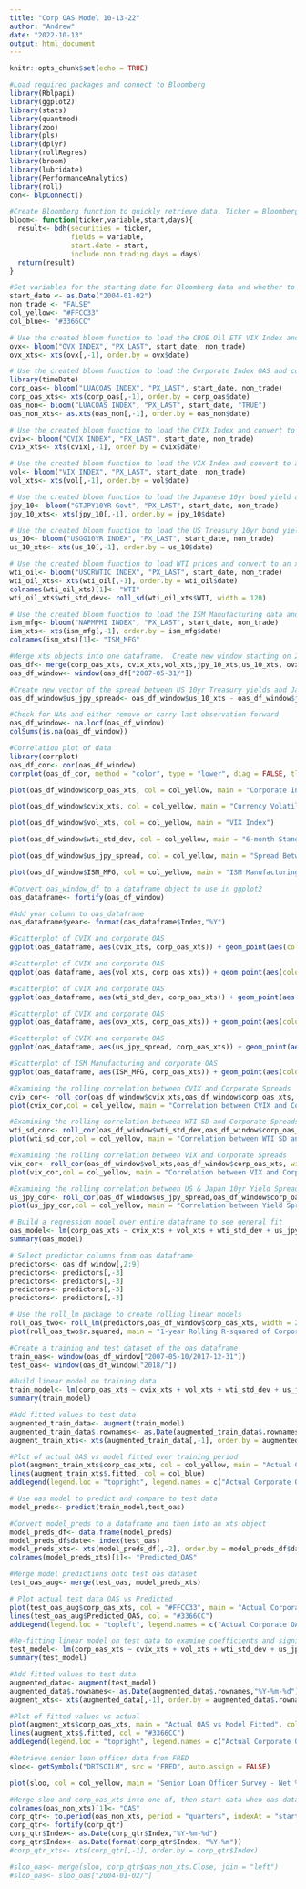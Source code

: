 ```yaml
---
title: "Corp OAS Model 10-13-22"
author: "Andrew"
date: "2022-10-13"
output: html_document
---
```


```r
knitr::opts_chunk$set(echo = TRUE)
```

```r
#Load required packages and connect to Bloomberg
library(Rblpapi)
library(ggplot2)
library(stats)
library(quantmod)
library(zoo)
library(pls)
library(dplyr)
library(rollRegres)
library(broom)
library(lubridate)
library(PerformanceAnalytics)
library(roll)
con<- blpConnect()
```

```r
#Create Bloomberg function to quickly retrieve data. Ticker = Bloomberg ticker, variable = Bloomberg data field, start = start date of data, days = whether to include non-trading days
bloom<- function(ticker,variable,start,days){
  result<- bdh(securities = ticker,
               fields = variable,
               start.date = start,
               include.non.trading.days = days)
  return(result)
}
```

```r
#Set variables for the starting date for Bloomberg data and whether to include non-trading days.  Add colors yellow and blue
start_date <- as.Date("2004-01-02")
non_trade <- "FALSE"
col_yellow<- "#FFCC33"
col_blue<- "#3366CC"
```

```r
# Use the created bloom function to load the CBOE Oil ETF VIX Index and convert to an xts object
ovx<- bloom("OVX INDEX", "PX_LAST", start_date, non_trade)
ovx_xts<- xts(ovx[,-1], order.by = ovx$date)
```

```r
# Use the created bloom function to load the Corporate Index OAS and convert to an xts object
library(timeDate)
corp_oas<- bloom("LUACOAS INDEX", "PX_LAST", start_date, non_trade)
corp_oas_xts<- xts(corp_oas[,-1], order.by = corp_oas$date)
oas_non<- bloom("LUACOAS INDEX", "PX_LAST", start_date, "TRUE")
oas_non_xts<- as.xts(oas_non[,-1], order.by = oas_non$date)
```

```r
# Use the created bloom function to load the CVIX Index and convert to an xts object
cvix<- bloom("CVIX INDEX", "PX_LAST", start_date, non_trade)
cvix_xts<- xts(cvix[,-1], order.by = cvix$date)
```

```r
# Use the created bloom function to load the VIX Index and convert to an xts object
vol<- bloom("VIX INDEX", "PX_LAST", start_date, non_trade)
vol_xts<- xts(vol[,-1], order.by = vol$date)
```

```r
# Use the created bloom function to load the Japanese 10yr bond yield and convert to an xts object
jpy_10<- bloom("GTJPY10YR Govt", "PX_LAST", start_date, non_trade)
jpy_10_xts<- xts(jpy_10[,-1], order.by = jpy_10$date)
```

```r
# Use the created bloom function to load the US Treasury 10yr bond yield and convert to an xts object
us_10<- bloom("USGG10YR INDEX", "PX_LAST", start_date, non_trade)
us_10_xts<- xts(us_10[,-1], order.by = us_10$date)
```

```r
# Use the created bloom function to load WTI prices and convert to an xts object
wti_oil<- bloom("USCRWTIC INDEX", "PX_LAST", start_date, non_trade)
wti_oil_xts<- xts(wti_oil[,-1], order.by = wti_oil$date)
colnames(wti_oil_xts)[1]<- "WTI"
wti_oil_xts$wti_std_dev<- roll_sd(wti_oil_xts$WTI, width = 120)
```

```r
# Use the created bloom function to load the ISM Manufacturing data and convert to an xts object
ism_mfg<- bloom("NAPMPMI INDEX", "PX_LAST", start_date, non_trade)
ism_xts<- xts(ism_mfg[,-1], order.by = ism_mfg$date)
colnames(ism_xts)[1]<- "ISM_MFG"
```


```r
#Merge xts objects into one dataframe.  Create new window starting on 2007-05-10 to account for the first date of the ovx index
oas_df<- merge(corp_oas_xts, cvix_xts,vol_xts,jpy_10_xts,us_10_xts, ovx_xts, wti_oil_xts,ism_xts)
oas_df_window<- window(oas_df["2007-05-31/"])
```

```r
#Create new vector of the spread between US 10yr Treasury yields and Japanese 10yr yields
oas_df_window$us_jpy_spread<- oas_df_window$us_10_xts - oas_df_window$jpy_10_xts
```

```r
#Check for NAs and either remove or carry last observation forward
oas_df_window<- na.locf(oas_df_window)
colSums(is.na(oas_df_window))
```

```r
#Correlation plot of data
library(corrplot)
oas_df_cor<- cor(oas_df_window)
corrplot(oas_df_cor, method = "color", type = "lower", diag = FALSE, tl.srt = 45, tl.cex = 1)
```

```r
plot(oas_df_window$corp_oas_xts, col = col_yellow, main = "Corporate Index OAS")
```

```r
plot(oas_df_window$cvix_xts, col = col_yellow, main = "Currency Volatility Index (CVIX)")
```

```r
plot(oas_df_window$vol_xts, col = col_yellow, main = "VIX Index")
```

```r
plot(oas_df_window$wti_std_dev, col = col_yellow, main = "6-month Standard Deviation WTI Prices")
```

```r
plot(oas_df_window$us_jpy_spread, col = col_yellow, main = "Spread Between US 10yr Yield & Japan 10yr Yield")
```
```r
plot(oas_df_window$ISM_MFG, col = col_yellow, main = "ISM Manufacturing Index", ylim = c(30,67))
```

```r
#Convert oas_window_df to a dataframe object to use in ggplot2
oas_dataframe<- fortify(oas_df_window)
```

```r
#Add year column to oas_dataframe
oas_dataframe$year<- format(oas_dataframe$Index,"%Y")
```

```r
#Scatterplot of CVIX and corporate OAS
ggplot(oas_dataframe, aes(cvix_xts, corp_oas_xts)) + geom_point(aes(color=year)) + labs(title = "Relationship between CVIX and Corporate OAS") + xlab("CVIX Index") + ylab("Corporate OAS in %") + theme_bw()
```

```r
#Scatterplot of CVIX and corporate OAS
ggplot(oas_dataframe, aes(vol_xts, corp_oas_xts)) + geom_point(aes(color=year)) + labs(title = "Relationship between VIX and Corporate OAS") + xlab("VIX Index") + ylab("Corporate OAS in %") + theme_bw()
```

```r
#Scatterplot of CVIX and corporate OAS
ggplot(oas_dataframe, aes(wti_std_dev, corp_oas_xts)) + geom_point(aes(color=year)) + labs(title = "Relationship between WTI Standard Deviation and Corporate OAS") + xlab("6M SD of WTI Prices") + ylab("Corporate OAS in %") + theme_bw()
```

```r
#Scatterplot of CVIX and corporate OAS
ggplot(oas_dataframe, aes(ovx_xts, corp_oas_xts)) + geom_point(aes(color=year)) + labs(title = "Relationship between OVX Index and Corporate OAS") + xlab("OVX Index") + ylab("Corporate OAS in %") + theme_bw()
```

```r
#Scatterplot of CVIX and corporate OAS
ggplot(oas_dataframe, aes(us_jpy_spread, corp_oas_xts)) + geom_point(aes(color=year)) + labs(title = "Relationship between US/Japan 10yr Yield Spread and Corporate OAS") + xlab("US/Japan 10yr Yield Spread") + ylab("Corporate OAS in %") + theme_bw()
```

```r
#Scatterplot of ISM Manufacturing and corporate OAS
ggplot(oas_dataframe, aes(ISM_MFG, corp_oas_xts)) + geom_point(aes(color=year)) + labs(title = "Relationship between ISM Manufacturing and Corporate OAS") + xlab("ISM Mfg Index") + ylab("Corporate OAS in %") + theme_bw() + geom_smooth(method = "lm")
```

```r
#Examining the rolling correlation between CVIX and Corporate Spreads
cvix_cor<- roll_cor(oas_df_window$cvix_xts,oas_df_window$corp_oas_xts, width = 240)
plot(cvix_cor,col = col_yellow, main = "Correlation between CVIX and Corporate OAS")
```

```r
#Examining the rolling correlation between WTI SD and Corporate Spreads
wti_sd_cor<- roll_cor(oas_df_window$wti_std_dev,oas_df_window$corp_oas_xts, width = 240)
plot(wti_sd_cor,col = col_yellow, main = "Correlation between WTI SD and Corporate OAS")
```

```r
#Examining the rolling correlation between VIX and Corporate Spreads
vix_cor<- roll_cor(oas_df_window$vol_xts,oas_df_window$corp_oas_xts, width = 240)
plot(vix_cor,col = col_yellow, main = "Correlation between VIX and Corporate OAS")
```

```r
#Examining the rolling correlation between US & Japan 10yr Yield Spread and Corporate Spreads
us_jpy_cor<- roll_cor(oas_df_window$us_jpy_spread,oas_df_window$corp_oas_xts, width = 240)
plot(us_jpy_cor,col = col_yellow, main = "Correlation between Yield Spread of US & Japan 10yr and Corporate OAS")
```

```r
# Build a regression model over entire dataframe to see general fit
oas_model<- lm(corp_oas_xts ~ cvix_xts + vol_xts + wti_std_dev + us_jpy_spread, data = oas_df_window)
summary(oas_model)
```

```r
# Select predictor columns from oas dataframe
predictors<- oas_df_window[,2:9]
predictors<- predictors[,-3]
predictors<- predictors[,-3]
predictors<- predictors[,-3]
predictors<- predictors[,-3]
```

```r
# Use the roll_lm package to create rolling linear models
roll_oas_two<- roll_lm(predictors,oas_df_window$corp_oas_xts, width = 240)
plot(roll_oas_two$r.squared, main = "1-year Rolling R-squared of Corporate OAS Model", col = "#FFCC33")
```
```r
#Create a training and test dataset of the oas dataframe
train_oas<- window(oas_df_window["2007-05-10/2017-12-31"])
test_oas<- window(oas_df_window["2018/"])
```

```r
#Build linear model on training data
train_model<- lm(corp_oas_xts ~ cvix_xts + vol_xts + wti_std_dev + us_jpy_spread, data = train_oas)
summary(train_model)
```

```r
#Add fitted values to test data
augmented_train_data<- augment(train_model)
augmented_train_data$.rownames<- as.Date(augmented_train_data$.rownames,"%Y-%m-%d")
augment_train_xts<- xts(augmented_train_data[,-1], order.by = augmented_train_data$.rownames)
```

```r
#Plot of actual OAS vs model fitted over training period
plot(augment_train_xts$corp_oas_xts, col = col_yellow, main = "Actual Corporate OAS vs Model Fitted - Training Data", ylim = c(0,7))
lines(augment_train_xts$.fitted, col = col_blue)
addLegend(legend.loc = "topright", legend.names = c("Actual Corporate OAS", "Fitted Corporate OAS"),  ncol = 1,  fill = c(col_yellow,col_blue))
```


```r
# Use oas model to predict and compare to test data
model_preds<- predict(train_model,test_oas)
```

```r
#Convert model_preds to a dataframe and then into an xts object
model_preds_df<- data.frame(model_preds)
model_preds_df$date<- index(test_oas)
model_preds_xts<- xts(model_preds_df[,-2], order.by = model_preds_df$date)
colnames(model_preds_xts)[1]<- "Predicted_OAS"
```


```r
#Merge model predictions onto test oas dataset
test_oas_aug<- merge(test_oas, model_preds_xts)
```


```r
# Plot actual test data OAS vs Predicted
plot(test_oas_aug$corp_oas_xts, col = "#FFCC33", main = "Actual Corporate OAS vs Model Predicted on Test Data", ylim = c(0,5.5))
lines(test_oas_aug$Predicted_OAS, col = "#3366CC")
addLegend(legend.loc = "topleft", legend.names = c("Actual Corporate OAS", "Model Predicted Corporate OAS"),  ncol = 1,  fill = c(col_yellow,col_blue))
```



```r
#Re-fitting linear model on test data to examine coefficients and significance levels
test_model<- lm(corp_oas_xts ~ cvix_xts + vol_xts + wti_std_dev + us_jpy_spread, data = test_oas)
summary(test_model)
```

```r
#Add fitted values to test data
augmented_data<- augment(test_model)
augmented_data$.rownames<- as.Date(augmented_data$.rownames,"%Y-%m-%d")
augment_xts<- xts(augmented_data[,-1], order.by = augmented_data$.rownames)
```

```r
#Plot of fitted values vs actual
plot(augment_xts$corp_oas_xts, main = "Actual OAS vs Model Fitted", col = "#FFCC33")
lines(augment_xts$.fitted, col = "#3366CC")
addLegend(legend.loc = "topright", legend.names = c("Actual Corporate OAS", "Fitted Corporate OAS"),  ncol = 1,  fill = c(col_yellow,col_blue))
```

```r
#Retrieve senior loan officer data from FRED
sloo<- getSymbols("DRTSCILM", src = "FRED", auto.assign = FALSE)
```

```r
plot(sloo, col = col_yellow, main = "Senior Loan Officer Survey - Net % Tightening C&I")
```
```r
#Merge sloo and corp_oas_xts into one df, then start data when oas data beings, convert to quarterly
colnames(oas_non_xts)[1]<- "OAS"
corp_qtr<- to.period(oas_non_xts, period = "quarters", indexAt = "startof")
corp_qtr<- fortify(corp_qtr)
corp_qtr$Index<- as.Date(corp_qtr$Index,"%Y-%m-%d")
corp_qtr$Index<- as.Date(format(corp_qtr$Index, "%Y-%m"))
#corp_qtr_xts<- xts(corp_qtr[,-1], order.by = corp_qtr$Index)
```
```r
#sloo_oas<- merge(sloo, corp_qtr$oas_non_xts.Close, join = "left")
#sloo_oas<- sloo_oas["2004-01-02/"]
```



